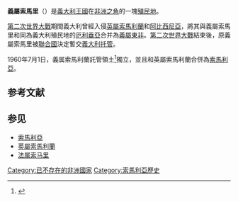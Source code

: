 {{noteTA
|T=zh-cn:意属索马里; zh-tw:義屬索馬利蘭; zh-hk:意屬索馬里;
|1=zh-hans:意属;zh-hk:意屬;zh-tw:義屬;
|G1=Country
}}
{{Infobox Country
|native_name            = Somalia Italiana
|conventional_long_name = 義屬索馬里
|common_name            = 索馬利亞
|
|continent              = 非洲
|region                 = 東非
|country                = 索馬利亞
|era                    = 
|status                 = 義大利殖民地
|status_text            = 
|empire                 = 
|government_type        = 殖民地
|year_start             = 1889年
|event_start            = 建立
|
|event1                 = 并入意属东非
|date_event1            = 1936年
|event2                 = 英國控制
|date_event2            = 1941年-1950年
|event3                 = 对意和约放弃殖民地
|date_event3            = 1947年
|
|event_pre              = 
|date_pre               = 
|event_post             = 意大利托管
|date_post              = 1950年-1960年
|life_span              = 1889–1936，1950-1960
|p1                     = 
|flag_p1                = 
|image_p1               = 
|p2                     = 
|flag_p2                = 
|p3                     = 
|flag_p3                = 
|s1                     = 義屬東非
|flag_s1                = Flag_of_Italy_%281861-1946%29.svg 
|s2                     = 索馬里亞
|flag_s2                = Flag_of_Somalia.svg
|
|image_flag           = File:Flag of Italy (1861-1946) crowned.svg
|flag_alt             = Flag until 1941
|image_flag2          = File:Flag of Italy.svg
|alt_flag2            = UN Trusteeship flag
|image_coat           = Italian Somaliland COA.svg|30px
|coa_size             = 75px
|symbol_type          =
|
|image_map              = Italian Somaliland in its region.svg
|image_map_caption      = 義屬索馬里（紅色部分）在非洲的位置
|
|image_map2             = Italian Somaliland.svg
|image_map2_caption     = 義屬索馬里（淺黃色部份）
|
|image_map3              = Italian East Africa (1938–1941) zh-cn.svg
|image_map3_caption      = 在義屬東非的位置（1938年—1941年）
|capital                = 摩加迪休
|capital_exile          = 
|latd= |latm= |latNS= |longd= |longm= |longEW= 
|
|national_motto         = 
|national_anthem        = 
|common_languages       = [[義大利語|義大利語]]（官方）、[[索馬利語|索馬利語]]、[[阿拉伯語|阿拉伯語]]
|religion               = 伊斯蘭教、羅馬公教
|currency               = 義大利里拉
|
|footnotes              = 
|today                  = {{SOM}}
}}

'''義屬索馬里'''（{{lang-it|Somalia italiana}}）是[[義大利王國|義大利王國]]在[[非洲之角|非洲之角]]的一塊[[殖民地|殖民地]]。

[[第二次世界大戰|第二次世界大戰]]期間義大利曾經入侵[[英屬索馬利蘭|英屬索馬利蘭]]和[[阿比西尼亞|阿比西尼亞]]，將其與義屬索馬里和同為義大利殖民地的[[厄利垂亞|厄利垂亞]]合并為[[義屬東非|義屬東非]]。[[第二次世界大戰|第二次世界大戰]]結束後，原義屬索馬里被[[聯合國|聯合國]]決定暫交[[義大利|義大利]][[联合国托管理事会|托管]]。

1960年7月1日，義属索馬利蘭託管領土<ref>{{cite web |title=聯合國大會第十四屆會 |url=http://undocs.org/zh/A/RES/1418%20(XIV) |website=UN}}</ref>獨立，並且和英屬索馬利蘭合併為[[索馬利亞|索馬利亞]]。

== 参考文献 ==
{{Reflist}}

== 参见 ==
* [[索馬利亞|索馬利亞]]
* [[英屬索馬利蘭|英屬索馬利蘭]]
* [[法属索马里|法属索马里]]

[[Category:已不存在的非洲國家|Category:已不存在的非洲國家]]
[[Category:索馬利亞歷史|Category:索馬利亞歷史]]